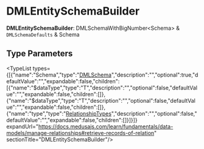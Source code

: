 
# DMLEntitySchemaBuilder

 **DMLEntitySchemaBuilder**: DMLSchemaWithBigNumber&#60;Schema&#62; & `DMLSchemaDefaults` & Schema

## Type Parameters

<TypeList types={[{"name":"Schema","type":"[DMLSchema](../../../../types/DmlTypes/types/types.DmlTypes.DMLSchema/page.mdx)","description":"","optional":true,"defaultValue":"","expandable":false,"children":[{"name":"$dataType","type":"T","description":"","optional":false,"defaultValue":"","expandable":false,"children":[]},{"name":"$dataType","type":"T","description":"","optional":false,"defaultValue":"","expandable":false,"children":[]},{"name":"type","type":"[RelationshipTypes](../../../../types/DmlTypes/types/types.DmlTypes.RelationshipTypes/page.mdx)","description":"","optional":false,"defaultValue":"","expandable":false,"children":[]}]}]} expandUrl="https://docs.medusajs.com/learn/fundamentals/data-models/manage-relationships#retrieve-records-of-relation" sectionTitle="DMLEntitySchemaBuilder"/>
